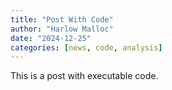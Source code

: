 ```yaml
---
title: "Post With Code"
author: "Harlow Malloc"
date: "2024-12-25"
categories: [news, code, analysis]
---
```


This is a post with executable code.
